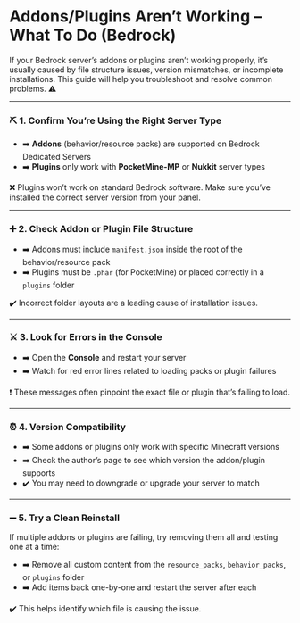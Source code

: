 # Addons/Plugins Aren’t Working – What To Do (Bedrock)

If your Bedrock server’s addons or plugins aren’t working properly, it’s usually caused by file structure issues, version mismatches, or incomplete installations. This guide will help you troubleshoot and resolve common problems. ⚠️

***

### ⛏️ 1. Confirm You’re Using the Right Server Type

* ➡️ **Addons** (behavior/resource packs) are supported on Bedrock Dedicated Servers
* ➡️ **Plugins** only work with **PocketMine-MP** or **Nukkit** server types

❌ Plugins won’t work on standard Bedrock software. Make sure you’ve installed the correct server version from your panel.

***

### ➕ 2. Check Addon or Plugin File Structure

* ➡️ Addons must include `manifest.json` inside the root of the behavior/resource pack
* ➡️ Plugins must be `.phar` (for PocketMine) or placed correctly in a `plugins` folder

✔️ Incorrect folder layouts are a leading cause of installation issues.

***

### ⚔️ 3. Look for Errors in the Console

* ➡️ Open the **Console** and restart your server
* ➡️ Watch for red error lines related to loading packs or plugin failures

❗ These messages often pinpoint the exact file or plugin that’s failing to load.

***

### ⏰ 4. Version Compatibility

* ➡️ Some addons or plugins only work with specific Minecraft versions
* ➡️ Check the author’s page to see which version the addon/plugin supports
* ✔️ You may need to downgrade or upgrade your server to match

***

### ➖ 5. Try a Clean Reinstall

If multiple addons or plugins are failing, try removing them all and testing one at a time:

* ➡️ Remove all custom content from the `resource_packs`, `behavior_packs`, or `plugins` folder
* ➡️ Add items back one-by-one and restart the server after each

✔️ This helps identify which file is causing the issue.
